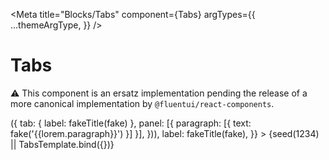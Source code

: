 

<Meta
  title="Blocks/Tabs"
  component={Tabs}
  argTypes={{
    ...themeArgType,
  }}
/>


# Tabs

⚠️ This component is an ersatz implementation pending the release of a more
canonical implementation by `@fluentui/react-components`.

<Canvas withSource="none">
  <Story
    name="Tabs"
    args={{
      theme: 'light',
      tabs: range(4).map(() => ({
        tab: { label: fakeTitle(fake) },
        panel: [{ paragraph: [{ text: fake('{{lorem.paragraph}}') }] }],
      })),
      label: fakeTitle(fake),
    }}
  >
    {seed(1234) || TabsTemplate.bind({})}
  </Story>
</Canvas>
